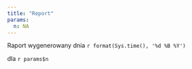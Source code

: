 ```yaml
---
title: "Report"
params:
  n: NA
---
```


Raport wygenerowany dnia `r format(Sys.time(), '%d %B %Y')`

dla `r params$n`